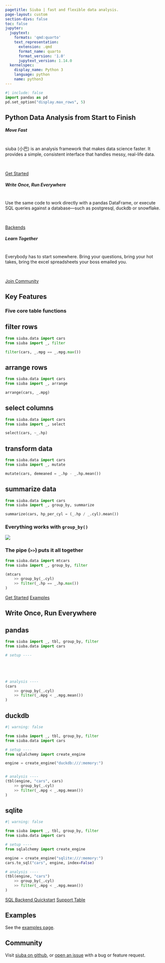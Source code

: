 ```yaml
---
pagetitle: Siuba | fast and flexible data analysis.
page-layout: custom
section-divs: false
toc: false
jupyter:
  jupytext:
    formats: 'qmd:quarto'
    text_representation:
      extension: .qmd
      format_name: quarto
      format_version: '1.0'
      jupytext_version: 1.14.0
  kernelspec:
    display_name: Python 3
    language: python
    name: python3
---
```



```python
#| include: false
import pandas as pd
pd.set_option("display.max_rows", 5)
```

::: {.hero-banner}

# Python Data Analysis from Start to Finish {.text-center}

:::


:::::: {.content-block}


::: {.list .grid}

:::: {.card .border-2 .rounded-3 .g-col-12 .g-col-md-12 .g-col-lg-4 .mb-2}
::::: {.card-body}

::: {.card-title .text-center}
##### Move Fast
:::

<br>
siuba (小巴) is an analysis framework that makes data science faster.
It provides a simple, consistent interface that handles messy, real-life data.

<br>

::: {.d-flex .justify-content-center }

[Get Started](./guide){.btn .btn-action .btn-primary .btn-action-primary .justify-content-center }

:::

:::::
::::


:::: {.card .border-2 .rounded-3 .g-col-12 .g-col-md-12 .g-col-lg-4 .mb-2}
::::: {.card-body}

::: {.card-title .text-center}
##### Write Once, Run Everywhere
:::

<br>
Use the same code to work directly with a pandas DataFrame,
or execute SQL queries against a database---such
as postgresql, duckdb or snowflake.

<br>


::: {.d-flex .justify-content-center }

[Backends](#backends){.btn .btn-action .btn-primary .btn-action-primary }

:::

:::::
::::


:::: {.card .border-2 .rounded-3 .g-col-12 .g-col-md-12 .g-col-lg-4 .mb-2}
::::: {.card-body}

::: {.card-title .text-center}
##### Learn Together
:::

<br>
Everybody has to start somewhere.
Bring your questions, bring your hot takes, bring the excel spreadsheets your boss emailed you.

<br>



::: {.d-flex .justify-content-center }

[Join Community](#community){.btn .btn-action .btn-primary .btn-action-primary }

:::

:::::
::::

:::


::::::


:::::: {.content-block .feature-blocks}


## Key Features

:::: {.grid}
::::: {.g-col-lg-3 .g-col-12 .text-center .text-lg-start}
### Five core table functions
:::::
::::: {.g-col-lg-9 .g-col-12}
::: {.panel-tabset}

## filter rows

```python
from siuba.data import cars
from siuba import _, filter

filter(cars, _.mpg == _.mpg.max())
```

## arrange rows

```python
from siuba.data import cars
from siuba import _, arrange

arrange(cars, _.mpg)
```

## select columns

```python
from siuba.data import cars
from siuba import _, select

select(cars, ~_.hp)
```

## transform data

```python
from siuba.data import cars
from siuba import _, mutate

mutate(cars, demeaned = _.hp - _.hp.mean())
```

## summarize data

```python
from siuba.data import cars
from siuba import _, group_by, summarize

summarize(cars, hp_per_cyl = (_.hp / _.cyl).mean())
```

:::
:::::
::::


:::: {.grid}
::::: {.g-col-12 .g-col-lg-3 .order-lg-2 .text-center .text-lg-end} 
### Everything works with `group_by()`
:::::
::::: {.g-col-12 .g-col-lg-9 .order-lg-1}
![](assets/group_by.png)
:::::
::::


:::: {.grid}
::::: {.g-col-lg-3 .g-col-12 .text-center .text-lg-start}
### The pipe (`>>`) puts it all together
:::::
::::: {.g-col-lg-9 .g-col-12}
```python
from siuba.data import mtcars
from siuba import _, group_by, filter

(mtcars 
    >> group_by(_.cyl)
    >> filter(_.hp == _.hp.max())
)
```
:::::
::::


::: {.d-flex .justify-content-center}
[Get Started](./guide){.btn .btn-action .btn-primary .btn-action-primary }
[Examples](./examples){.btn .btn-action .btn-primary .btn-action-primary }
:::

::::::


:::::: {.content-block}


## Write Once, Run Everywhere {#backends}


::: {.panel-tabset}

## pandas

```python
from siuba import _, tbl, group_by, filter
from siuba.data import cars

# setup ----





# analysis ----
(cars
    >> group_by(_.cyl)
    >> filter(_.mpg < _.mpg.mean())
)
```

## duckdb

```python
#| warning: false

from siuba import _, tbl, group_by, filter
from siuba.data import cars

# setup ----
from sqlalchemy import create_engine

engine = create_engine("duckdb:///:memory:")


# analysis ----
(tbl(engine, "cars", cars)
    >> group_by(_.cyl)
    >> filter(_.mpg < _.mpg.mean())
)
```

## sqlite

```python
#| warning: false

from siuba import _, tbl, group_by, filter
from siuba.data import cars

# setup ----
from sqlalchemy import create_engine

engine = create_engine("sqlite:///:memory:")
cars.to_sql("cars", engine, index=False)

# analysis ----
(tbl(engine, "cars")
    >> group_by(_.cyl)
    >> filter(_.mpg < _.mpg.mean())
)
```

:::


::: {.d-flex .justify-content-center}
[SQL Backend Quickstart](./guide/basics-sql.qmd){.btn .btn-action .btn-primary .btn-action-primary }
[Support Table](./examples){.btn .btn-action .btn-primary .btn-action-primary }
:::

::::::


:::::: {.content-block}


## Examples

See the [examples page](./examples).




::::::


:::::: {.content-block}

## Community

Visit [siuba on github](https://github.com/machow/siuba), or [open an issue](https://github.com/machow/siuba/issues)
with a bug or feature request.

::::::

<!--

:::::: {.content-block}


## Community

::: {.columns}

::: {.column}
![](assets/community-bus.png)
:::

::: {.column}

* Come join us (on discord)!
* Or see our open leadership positions.

:::

:::

::::::

-->
